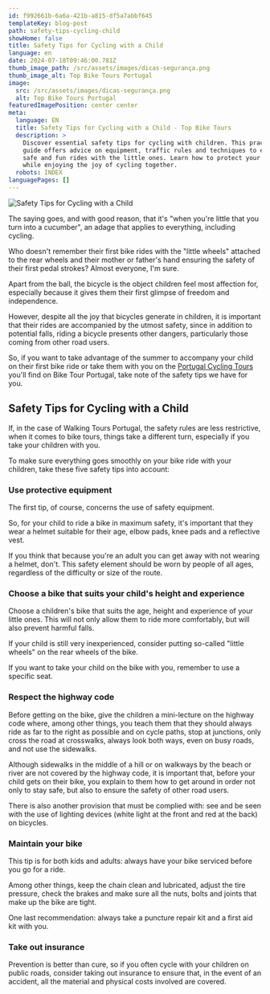 ```yaml
---
id: f992661b-6a6a-421b-a815-df5a7abbf645
templateKey: blog-post
path: safety-tips-cycling-child
showHome: false
title: Safety Tips for Cycling with a Child
language: en
date: 2024-07-18T09:46:00.781Z
thumb_image_path: /src/assets/images/dicas-segurança.png
thumb_image_alt: Top Bike Tours Portugal
image:
  src: /src/assets/images/dicas-segurança.png
  alt: Top Bike Tours Portugal
featuredImagePosition: center center
meta:
  language: EN
  title: Safety Tips for Cycling with a Child - Top Bike Tours
  description: >
    Discover essential safety tips for cycling with children. This practical
    guide offers advice on equipment, traffic rules and techniques to ensure
    safe and fun rides with the little ones. Learn how to protect your family
    while enjoying the joy of cycling together.
  robots: INDEX
languagePages: []
---
```


![Safety Tips for Cycling with a Child](/src/assets/images/dicas-segurança.png 'Safety Tips for Cycling with a Child')

The saying goes, and with good reason, that it's "when you're little that you
turn into a cucumber", an adage that applies to everything, including cycling.

Who doesn't remember their first bike rides with the "little wheels" attached to
the rear wheels and their mother or father's hand ensuring the safety of their
first pedal strokes? Almost everyone, I'm sure.

Apart from the ball, the bicycle is the object children feel most affection for,
especially because it gives them their first glimpse of freedom and
independence.

However, despite all the joy that bicycles generate in children, it is important
that their rides are accompanied by the utmost safety, since in addition to
potential falls, riding a bicycle presents other dangers, particularly those
coming from other road users.

So, if you want to take advantage of the summer to accompany your child on their
first bike ride or take them with you on the
[Portugal Cycling Tours](https://topwalkingtoursportugal.com/) you'll find on
Bike Tour Portugal, take note of the safety tips we have for you.

## Safety Tips for Cycling with a Child

If, in the case of Walking Tours Portugal, the safety rules are less
restrictive, when it comes to bike tours, things take a different turn,
especially if you take your children with you.

To make sure everything goes smoothly on your bike ride with your children, take
these five safety tips into account:

### Use protective equipment

The first tip, of course, concerns the use of safety equipment.

So, for your child to ride a bike in maximum safety, it's important that they
wear a helmet suitable for their age, elbow pads, knee pads and a reflective
vest.

If you think that because you're an adult you can get away with not wearing a
helmet, don't. This safety element should be worn by people of all ages,
regardless of the difficulty or size of the route.

### Choose a bike that suits your child's height and experience

Choose a children's bike that suits the age, height and experience of your
little ones. This will not only allow them to ride more comfortably, but will
also prevent harmful falls.

If your child is still very inexperienced, consider putting so-called "little
wheels" on the rear wheels of the bike.

If you want to take your child on the bike with you, remember to use a specific
seat.

### Respect the highway code

Before getting on the bike, give the children a mini-lecture on the highway code
where, among other things, you teach them that they should always ride as far to
the right as possible and on cycle paths, stop at junctions, only cross the road
at crosswalks, always look both ways, even on busy roads, and not use the
sidewalks.

Although sidewalks in the middle of a hill or on walkways by the beach or river
are not covered by the highway code, it is important that, before your child
gets on their bike, you explain to them how to get around in order not only to
stay safe, but also to ensure the safety of other road users.

There is also another provision that must be complied with: see and be seen with
the use of lighting devices (white light at the front and red at the back) on
bicycles.

### Maintain your bike

This tip is for both kids and adults: always have your bike serviced before you
go for a ride.

Among other things, keep the chain clean and lubricated, adjust the tire
pressure, check the brakes and make sure all the nuts, bolts and joints that
make up the bike are tight.

One last recommendation: always take a puncture repair kit and a first aid kit
with you.

### Take out insurance

Prevention is better than cure, so if you often cycle with your children on
public roads, consider taking out insurance to ensure that, in the event of an
accident, all the material and physical costs involved are covered.
